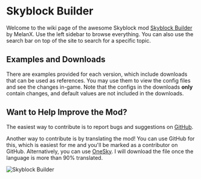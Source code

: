 # Skyblock Builder


<ProjectBadges slug="skyblock-builder" />

Welcome to the wiki page of the awesome Skyblock mod [Skyblock Builder](https://modrinth.com/mod/skyblock-builder) by
MelanX. Use the left sidebar to browse everything. You can also use the search bar on top of the site to search for a
specific topic.

## Examples and Downloads

There are examples provided for each version, which include downloads that can be used as references. You may use them
to view the config files and see the changes in-game. Note that the configs in the downloads **only** contain changes,
and default values are not included in the downloads.

## Want to Help Improve the Mod?

The easiest way to contribute is to report bugs and suggestions
on [GitHub](https://github.com/ChaoticTrials/SkyblockBuilder).

Another way to contribute is by translating the mod! You can use GitHub for this, which is easiest for me and you'll be
marked as a contributor on GitHub. Alternatively, you can
use [OneSky](https://oss5m9q.oneskyapp.com/admin/project/dashboard/project/177200). I will download the file once the
language is more than 90% translated.

![Skyblock Builder](https://github.com/ChaoticTrials/ModMeta/blob/HEAD/assets/mods/skyblock-builder/header.png?raw=true)